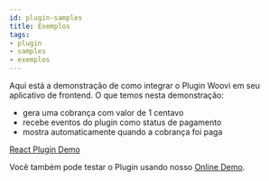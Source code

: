 ```yaml
---
id: plugin-samples
title: Exemplos
tags:
- plugin
- samples
- exemplos
---
```


Aqui está a demonstração de como integrar o Plugin Woovi em seu aplicativo de frontend. O que temos nesta demonstração:
- gera uma cobrança com valor de 1 centavo
- recebe eventos do plugin como status de pagamento
- mostra automaticamente quando a cobrança foi paga

[React Plugin Demo](https://github.com/Open-Pix/react-openpix-plugin-demo)

Você também pode testar o Plugin usando nosso [Online Demo](https://woovi.com/plugin/).
